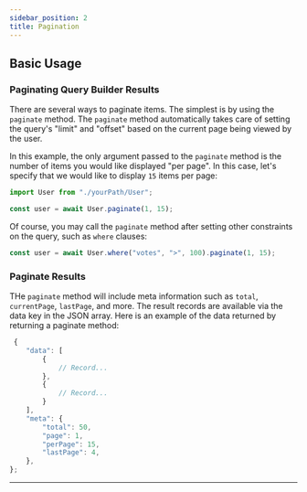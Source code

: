 ```yaml
---
sidebar_position: 2
title: Pagination
---
```



## Basic Usage

### Paginating Query Builder Results

There are several ways to paginate items. The simplest is by using the `paginate` method. The `paginate` method automatically takes care of setting the query's "limit" and "offset" based on the current page being viewed by the user.

In this example, the only argument passed to the `paginate` method is the number of items you would like displayed "per page". In this case, let's specify that we would like to display `15` items per page:

```js
import User from "./yourPath/User";

const user = await User.paginate(1, 15);
```

Of course, you may call the `paginate` method after setting other constraints on the query, such as `where` clauses:

```js
const user = await User.where("votes", ">", 100).paginate(1, 15);
```

### Paginate Results

THe `paginate` method will include meta information such as `total`, `currentPage`, `lastPage`, and more. The result records are available via the data key in the JSON array. Here is an example of the data returned by returning a paginate method:

```js
 {
    "data": [
        {
            // Record...
        },
        {
            // Record...
        }
    ],
    "meta": {
        "total": 50,
        "page": 1,
        "perPage": 15,
        "lastPage": 4,
    },
};

```

---

<Sponsor />
